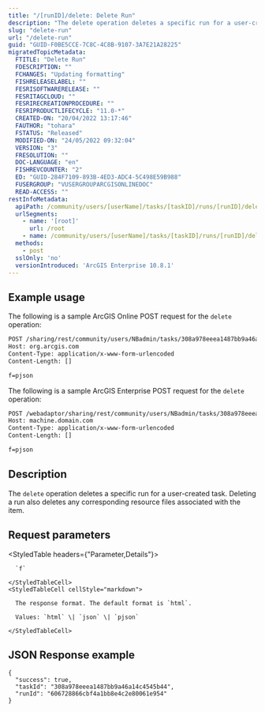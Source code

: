 ```yaml
---
title: "/[runID]/delete: Delete Run"
description: "The delete operation deletes a specific run for a user-created task."
slug: "delete-run"
url: "/delete-run"
guid: "GUID-F0BE5CCE-7C8C-4C8B-9107-3A7E21A28225"
migratedTopicMetadata:
  FTITLE: "Delete Run"
  FDESCRIPTION: ""
  FCHANGES: "Updating formatting"
  FISHRELEASELABEL: ""
  FESRISOFTWARERELEASE: ""
  FESRITAGCLOUD: ""
  FESRIRECREATIONPROCEDURE: ""
  FESRIPRODUCTLIFECYCLE: "11.0-*"
  CREATED-ON: "20/04/2022 13:17:46"
  FAUTHOR: "tohara"
  FSTATUS: "Released"
  MODIFIED-ON: "24/05/2022 09:32:04"
  VERSION: "3"
  FRESOLUTION: ""
  DOC-LANGUAGE: "en"
  FISHREVCOUNTER: "2"
  ED: "GUID-284F7109-893B-4ED3-ADC4-5C498E59B988"
  FUSERGROUP: "VUSERGROUPARCGISONLINEDOC"
  READ-ACCESS: ""
restInfoMetadata:
  apiPath: /community/users/[userName]/tasks/[taskID]/runs/[runID]/delete
  urlSegments:
    - name: '[root]'
      url: /root
    - name: /community/users/[userName]/tasks/[taskID]/runs/[runID]/delete
  methods:
    - post
  sslOnly: 'no'
  versionIntroduced: 'ArcGIS Enterprise 10.8.1'
---
```


## Example usage

The following is a sample ArcGIS Online POST request for the `delete` operation:

```markdown
POST /sharing/rest/community/users/NBadmin/tasks/308a978eeea1487bb9a46a14c4545b44/runs/606728866cbf4a1bb8e4c2e80061e954/delete HTTP/1.1
Host: org.arcgis.com
Content-Type: application/x-www-form-urlencoded
Content-Length: []

f=pjson
``` 

The following is a sample ArcGIS Enterprise POST request for the `delete` operation:

```markdown
POST /webadaptor/sharing/rest/community/users/NBadmin/tasks/308a978eeea1487bb9a46a14c4545b44/runs/606728866cbf4a1bb8e4c2e80061e954/delete HTTP/1.1
Host: machine.domain.com
Content-Type: application/x-www-form-urlencoded
Content-Length: []

f=pjson
``` 

## Description

The `delete` operation deletes a specific run for a user-created task. Deleting a run also deletes any corresponding resource files associated with the item.

## Request parameters

<StyledTable headers={"Parameter,Details"}>
  <StyledTableRow>
    <StyledTableCell cellStyle="markdown">

      `f` 

    </StyledTableCell>
    <StyledTableCell cellStyle="markdown">

      The response format. The default format is `html`.

      Values: `html` \| `json` \| `pjson`

    </StyledTableCell>
  </StyledTableRow>
</StyledTable>

## JSON Response example

```other
{
  "success": true,
  "taskId": "308a978eeea1487bb9a46a14c4545b44",
  "runId": "606728866cbf4a1bb8e4c2e80061e954"
}
```

 
